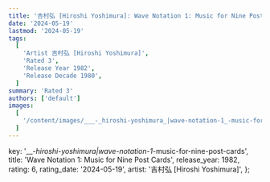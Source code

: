 ```yaml
---
title: '吉村弘 [Hiroshi Yoshimura]: Wave Notation 1: Music for Nine Post Cards (1982)'
date: '2024-05-19'
lastmod: '2024-05-19'
tags:
  [
    'Artist 吉村弘 [Hiroshi Yoshimura]',
    'Rated 3',
    'Release Year 1982',
    'Release Decade 1980',
  ]
summary: 'Rated 3'
authors: ['default']
images:
  [
    '/content/images/___-_hiroshi-yoshimura_|wave-notation-1_-music-for-nine-post-cards.jpg',
  ]
---
```


  key: '___-_hiroshi-yoshimura_|wave-notation-1_-music-for-nine-post-cards',
  title: 'Wave Notation 1: Music for Nine Post Cards',
  release_year: 1982,
  rating: 6,
  rating_date: '2024-05-19',
  artist: '吉村弘 [Hiroshi Yoshimura]',
};

<MusicRating data={data} />
